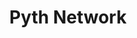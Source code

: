 ---
title: Pyth Network
category: Oracles
description: Pyth Network is a decentralized oracle solution that provides high-fidelity data for DeFi applications.
logo: /images/pyth.png
developer: Pyth Network
website: https://pyth.network/
documentation: https://docs.pyth.network/
---